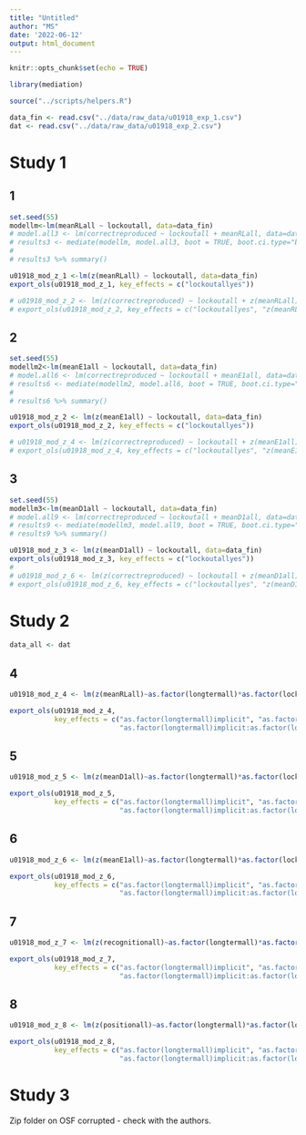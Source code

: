 ```yaml
---
title: "Untitled"
author: "MS"
date: '2022-06-12'
output: html_document
---
```


```r
knitr::opts_chunk$set(echo = TRUE)

library(mediation)

source("../scripts/helpers.R")

data_fin <- read.csv("../data/raw_data/u01918_exp_1.csv")
dat <- read.csv("../data/raw_data/u01918_exp_2.csv")
```

# Study 1 

## 1

```r
set.seed(55)
modellm<-lm(meanRLall ~ lockoutall, data=data_fin)
# model.all3 <- lm(correctreproduced ~ lockoutall + meanRLall, data=data_fin)
# results3 <- mediate(modellm, model.all3, boot = TRUE, boot.ci.type="bca", sims=1000, treat ="lockoutall", mediator ="meanRLall")
# 
# results3 %>% summary()
```

```r
u01918_mod_z_1 <-lm(z(meanRLall) ~ lockoutall, data=data_fin)
export_ols(u01918_mod_z_1, key_effects = c("lockoutallyes"))

# u01918_mod_z_2 <- lm(z(correctreproduced) ~ lockoutall + z(meanRLall), data=data_fin)
# export_ols(u01918_mod_z_2, key_effects = c("lockoutallyes", "z(meanRLall)"))
```


## 2

```r
set.seed(55)
modellm2<-lm(meanE1all ~ lockoutall, data=data_fin)
# model.all6 <- lm(correctreproduced ~ lockoutall + meanE1all, data=data_fin)
# results6 <- mediate(modellm2, model.all6, boot = TRUE, boot.ci.type="bca", sims=1000, treat ="lockoutall", mediator ="meanE1all")
# 
# results6 %>% summary()
```

```r
u01918_mod_z_2 <- lm(z(meanE1all) ~ lockoutall, data=data_fin)
export_ols(u01918_mod_z_2, key_effects = c("lockoutallyes"))

# u01918_mod_z_4 <- lm(z(correctreproduced) ~ lockoutall + z(meanE1all), data=data_fin)
# export_ols(u01918_mod_z_4, key_effects = c("lockoutallyes", "z(meanE1all)"))
```


## 3

```r
set.seed(55)
modellm3<-lm(meanD1all ~ lockoutall, data=data_fin)
# model.all9 <- lm(correctreproduced ~ lockoutall + meanD1all, data=data_fin)
# results9 <- mediate(modellm3, model.all9, boot = TRUE, boot.ci.type="bca", sims=1000, treat ="lockoutall", mediator ="meanD1all")
# results9 %>% summary()
```

```r
u01918_mod_z_3 <- lm(z(meanD1all) ~ lockoutall, data=data_fin)
export_ols(u01918_mod_z_3, key_effects = c("lockoutallyes"))
# 
# u01918_mod_z_6 <- lm(z(correctreproduced) ~ lockoutall + z(meanD1all), data=data_fin)
# export_ols(u01918_mod_z_6, key_effects = c("lockoutallyes", "z(meanD1all"))
```

# Study 2 

```r
data_all <- dat
```

## 4

```r
u01918_mod_z_4 <- lm(z(meanRLall)~as.factor(longtermall)*as.factor(lockoutall), data=data_all)

export_ols(u01918_mod_z_4, 
           key_effects = c("as.factor(longtermall)implicit", "as.factor(lockoutall)yes", 
                           "as.factor(longtermall)implicit:as.factor(lockoutall)yes"))
```

## 5

```r
u01918_mod_z_5 <- lm(z(meanD1all)~as.factor(longtermall)*as.factor(lockoutall), data=data_all)

export_ols(u01918_mod_z_5, 
           key_effects = c("as.factor(longtermall)implicit", "as.factor(lockoutall)yes", 
                           "as.factor(longtermall)implicit:as.factor(lockoutall)yes"))
```

## 6 

```r
u01918_mod_z_6 <- lm(z(meanE1all)~as.factor(longtermall)*as.factor(lockoutall), data=data_all)

export_ols(u01918_mod_z_6, 
           key_effects = c("as.factor(longtermall)implicit", "as.factor(lockoutall)yes", 
                           "as.factor(longtermall)implicit:as.factor(lockoutall)yes"))
```

## 7 

```r
u01918_mod_z_7 <- lm(z(recognitionall)~as.factor(longtermall)*as.factor(lockoutall), data=data_all)

export_ols(u01918_mod_z_7, 
           key_effects = c("as.factor(longtermall)implicit", "as.factor(lockoutall)yes", 
                           "as.factor(longtermall)implicit:as.factor(lockoutall)yes"))
```

## 8 

```r
u01918_mod_z_8 <- lm(z(positionall)~as.factor(longtermall)*as.factor(lockoutall), data=data_all)

export_ols(u01918_mod_z_8, 
           key_effects = c("as.factor(longtermall)implicit", "as.factor(lockoutall)yes", 
                           "as.factor(longtermall)implicit:as.factor(lockoutall)yes"))
```

# Study 3

Zip folder on OSF corrupted - check with the authors. 